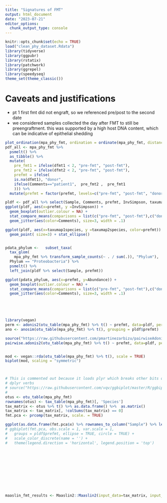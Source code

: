 ```yaml
---
title: "Signatures of FMT"
output: html_document
date: "2023-07-21"
editor_options: 
  chunk_output_type: console
---
```


```r
knitr::opts_chunk$set(echo = TRUE)
load("clean_phy_dataset.Rdata")
library(tidyverse)
library(ggpubr)
library(rstatix)
library(patchwork)
library(ggrepel)
library(speedyseq)
theme_set(theme_classic())

```


# Caveats and justifications
 - pt 1 first fmt did not engraft, so we referenced pre/post to the second date
 - we considered samples collected the day after FMT to still be preengraftment.  this was supported by a high host DNA content, which can be indicative of epithelial shedding 



```R
plot_ordination(mpa_phy_fmt, ordination = ordinate(mpa_phy_fmt, distance="bray",method = "PCoA"), type = "biplot")
pdf_all <- mpa_phy_fmt %>% 
  psmelt() %>% 
  as_tibble() %>% 
  mutate(
    pre_fmt1 = ifelse(dfmt1 < 2, "pre-fmt", "post-fmt"),
    pre_fmt2 = ifelse(dfmt2 < 2, "pre-fmt", "post-fmt"),
    prefmt = ifelse(
    is.na(dfmt1), "donor", 
    ifelse(Comments=="patient1",  pre_fmt2 ,  pre_fmt1
    ))) %>%
  mutate(prefmt = factor(prefmt, levels=c("pre-fmt", "post-fmt", "donor"), ordered = TRUE))

pldf <- pdf_all %>% select(Sample, Comments, prefmt, InvSimpson, taxumap1species ,  taxumap2species) %>% distinct()
ggplot(pldf, aes(x=prefmt, y =InvSimpson)) + 
  geom_boxplot(outlier.colour = NA) + 
  stat_compare_means(comparisons = list(c("pre-fmt", "post-fmt"),c("donor", "post-fmt"),c("pre-fmt", "donor") ))+ 
  geom_jitter(aes(color=Comments), size=3, width = .1)

ggplot(pldf, aes(x=taxumap1species, y =taxumap2species, color=prefmt)) + 
  geom_point( size=3) + stat_ellipse()


pdata_phylum <-   subset_taxa(
  tax_glom(
    mpa_phy_fmt %>% transform_sample_counts(~ . / sum(.)), "Phylum"), 
  Phylum == "Proteobacteria") %>% 
  psmelt() %>% 
  left_join(pldf %>% select(Sample, prefmt))

ggplot(pdata_phylum, aes(x=prefmt, y=Abundance)) + 
  geom_boxplot(outlier.colour = NA) + 
  stat_compare_means(comparisons = list(c("pre-fmt", "post-fmt"),c("donor", "post-fmt"),c("pre-fmt", "donor") ))+ 
  geom_jitter(aes(color=Comments), size=3, width = .1)
  




library(vegan)
perm <- adonis2(otu_table(mpa_phy_fmt) %>% t() ~ prefmt, data=pldf, permutations=99, method = "bray")
ano <- anosim(otu_table(mpa_phy_fmt) %>% t(), grouping = pldf$prefmt)

source("https://raw.githubusercontent.com/pmartinezarbizu/pairwiseAdonis/master/pairwiseAdonis/R/pairwise.adonis2.R")
pairwise.adonis2(otu_table(mpa_phy_fmt) %>% t() ~ prefmt, data=pldf, permutations=99, method = "bray")


mod <- vegan::rda(otu_table(mpa_phy_fmt) %>% t(), scale = TRUE)
biplot(mod, scaling = "symmetric")



# This is commented out because it loads plyr which breaks other bits of code involving
# dplyr verbs
# source("https://raw.githubusercontent.com/vqv/ggbiplot/master/R/ggbiplot.r")
# 
otus <- otu_table(mpa_phy_fmt)
rownames(otus) <- tax_table(mpa_phy_fmt)[, 'Species']
tax_matrix <- otus %>% t() %>% as.data.frame() %>%  as.matrix()
tax_matrix <- tax_matrix[, !colSums(tax_matrix) == 0]
fmt.pca <- prcomp(tax_matrix, scale. = TRUE)

ggplot(as.data.frame(fmt.pca$x) %>% rownames_to_column("Sample") %>% left_join(pldf), aes(x=PC1, y=PC2, color=prefmt)) + geom_point() + stat_ellipse()
# ggbiplot(fmt.pca, obs.scale = 1, var.scale = 1,
#   groups = pldf$prefmt, ellipse = TRUE, circle = TRUE) +
#   scale_color_discrete(name = '') +
#   theme(legend.direction = 'horizontal', legend.position = 'top')











maaslin_fmt_results <- Maaslin2::Maaslin2(input_data=tax_matrix, input_metadata=pldf %>% mutate(prefmt=factor(prefmt, ordered = FALSE)) %>% column_to_rownames("Sample"), min_abundance = 0, min_prevalence = 0, reference="prefmt,pre-fmt", fixed_effects = "prefmt","pre-fmt-maaslin-associations")



```